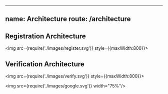 

---
name:  Architecture
route: /architecture
---


## Registration Architecture
<img src={require('./images/register.svg')} style={{maxWidth:800}}></img>

## Verification Architecture
<img src={require('./images/verify.svg')} style={{maxWidth:800}}></img>


<img src={require('./images/google.svg')} width="75%"/>
